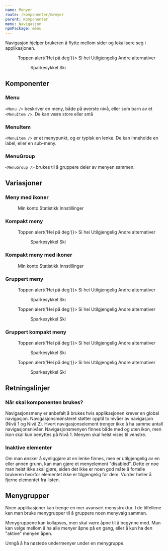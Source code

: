 ```yaml
---
name: Menyer
route: /komponenter/menyer
parent: Komponenter
menu: Navigasjon
npmPackage: menu
---
```



<PageHeader>
  Navigasjon hjelper brukeren å flytte mellom sider og lokalisere seg i
  applikasjonen.
</PageHeader>

<Playground hideContrastOption={true}>
  <Menu>
    <MenuItem href="#menyer">Toppen</MenuItem>
    <MenuItem as="button" type="button" onClick={() => alert('Hei på deg')}>
      Si hei
    </MenuItem>
    <MenuItem disabled={true}>Utilgjengelig</MenuItem>
    <MenuItem>
      Andre alternativer
      <Menu>
        <MenuItem active={true} href="#">
          Sparkesykkel
        </MenuItem>
        <MenuItem disabled={true}>Ski</MenuItem>
      </Menu>
    </MenuItem>
  </Menu>
</Playground>

## Komponenter

### Menu

<ImportStatement imports="Menu" />
<Props of={Menu} />

`<Menu />` beskriver en meny, både på øverste nivå, eller som barn av et `<MenuItem />`. De kan være store eller små

### MenuItem

<ImportStatement imports="MenuItem" />
<Props of={MenuItem} />

`<MenuItem />` er et menypunkt, og er typisk en lenke. De kan inneholde en label, eller en sub-meny.

### MenuGroup

<ImportStatement imports="MenuGroup" />
<Props of={MenuGroup} />

`<MenuGroup />` brukes til å gruppere deler av menyen sammen.

## Variasjoner

### Meny med ikoner

<Playground hideContrastOption={true}>
  <Menu>
    <MenuItem active={true} href="#">
      <UserIcon /> Min konto
    </MenuItem>
    <MenuItem disabled={true}>
      <StatsIcon /> Statistikk
    </MenuItem>
    <MenuItem href="#">
      <SettingsIcon /> Innstillinger
    </MenuItem>
  </Menu>
</Playground>

### Kompakt meny

<Playground hideContrastOption={true}>
  <Menu size="small">
    <MenuItem href="#menyer" active={true}>
      Toppen
    </MenuItem>
    <MenuItem as="button" type="button" onClick={() => alert('Hei på deg')}>
      Si hei
    </MenuItem>
    <MenuItem disabled={true}>Utilgjengelig</MenuItem>
    <MenuItem>
      Andre alternativer
      <Menu size="small">
        <MenuItem href="#">Sparkesykkel</MenuItem>
        <MenuItem disabled={true}>Ski</MenuItem>
      </Menu>
    </MenuItem>
  </Menu>
</Playground>

### Kompakt meny med ikoner

<Playground hideContrastOption={true}>
  <Menu size="small">
    <MenuItem active={true} href="#">
      <UserIcon /> Min konto
    </MenuItem>
    <MenuItem disabled={true}>
      <StatsIcon /> Statistikk
    </MenuItem>
    <MenuItem href="#">
      <SettingsIcon /> Innstillinger
    </MenuItem>
  </Menu>
</Playground>

### Gruppert meny

<Playground hideContrastOption={true}>
  <MenuGroup title="En gruppe">
    <Menu>
      <MenuItem href="#menyer" active={true}>
        Toppen
      </MenuItem>
      <MenuItem as="button" type="button" onClick={() => alert('Hei på deg')}>
        Si hei
      </MenuItem>
      <MenuItem disabled={true}>Utilgjengelig</MenuItem>
      <MenuItem>
        Andre alternativer
        <Menu>
          <MenuItem href="#">Sparkesykkel</MenuItem>
          <MenuItem disabled={true}>Ski</MenuItem>
        </Menu>
      </MenuItem>
    </Menu>
  </MenuGroup>
  <MenuGroup title="Enda en gruppe">
    <Menu>
      <MenuItem href="#menyer" active={true}>
        Toppen
      </MenuItem>
      <MenuItem as="button" type="button" onClick={() => alert('Hei på deg')}>
        Si hei
      </MenuItem>
      <MenuItem disabled={true}>Utilgjengelig</MenuItem>
      <MenuItem>
        Andre alternativer
        <Menu>
          <MenuItem href="#">Sparkesykkel</MenuItem>
          <MenuItem disabled={true}>Ski</MenuItem>
        </Menu>
      </MenuItem>
    </Menu>
  </MenuGroup>
</Playground>

### Gruppert kompakt meny

<Playground hideContrastOption={true}>
  <MenuGroup title="En gruppe" defaultOpen={true}>
    <Menu size="small">
      <MenuItem href="#menyer" active={true}>
        Toppen
      </MenuItem>
      <MenuItem as="button" type="button" onClick={() => alert('Hei på deg')}>
        Si hei
      </MenuItem>
      <MenuItem disabled={true}>Utilgjengelig</MenuItem>
      <MenuItem>
        Andre alternativer
        <Menu size="small">
          <MenuItem href="#">Sparkesykkel</MenuItem>
          <MenuItem disabled={true}>Ski</MenuItem>
        </Menu>
      </MenuItem>
    </Menu>
  </MenuGroup>
  <MenuGroup title="Enda en gruppe" defaultOpen={true}>
    <Menu size="small">
      <MenuItem href="#menyer" active={true}>
        Toppen
      </MenuItem>
      <MenuItem as="button" type="button" onClick={() => alert('Hei på deg')}>
        Si hei
      </MenuItem>
      <MenuItem disabled={true}>Utilgjengelig</MenuItem>
      <MenuItem>
        Andre alternativer
        <Menu size="small">
          <MenuItem href="#">Sparkesykkel</MenuItem>
          <MenuItem disabled={true}>Ski</MenuItem>
        </Menu>
      </MenuItem>
    </Menu>
  </MenuGroup>
</Playground>

## Retningslinjer

### Når skal komponenten brukes?

Navigasjonsmeny er anbefalt å brukes hvis applikasjonen krever en global navigasjon. Navigasjonsmønsteret støtter opptil to nivåer av navigasjon (Nivå 1 og Nivå 2). Hvert navigasjonselement trenger ikke å ha samme antall navigasjonsnivåer. Navigasjonsmenyen finnes både med og uten ikon, men ikon skal kun benyttes på Nivå 1. Menyen skal helst vises til venstre.

### Inaktive elementer

Om man ønsker å synliggjøre at en lenke finnes, men er utilgjengelig av en eller annen grunn, kan man gjøre et menyelement "disabled". Dette er noe man helst ikke skal gjøre, siden det ikke er noen god måte å fortelle brukeren hvorfor elementet ikke er tilgjengelig for dem. Vurder heller å fjerne elementet fra listen.

## Menygrupper

Noen applikasjoner kan trenge en mer avansert menystruktur. I de tilfellene kan man bruke menygrupper til å gruppere noen menyvalg sammen.

Menygruppene kan kollapses, men skal være åpne til å begynne med. Man kan velge mellom å ha alle menyer åpne på en gang, eller å kun ha den "aktive" menyen åpen.

Unngå å ha nøstede undermenyer under en menygruppe.
